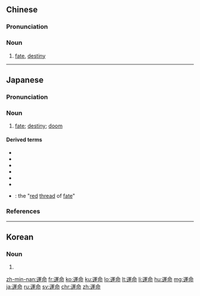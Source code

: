 {{also|命運|运命}}
==Chinese==
{{zh-forms|s=运命}}

===Pronunciation===
{{zh-pron
|m=yùnmìng
|c=wan6 ming6
|mn=ūn-miā
|cat=n
}}

===Noun===
{{zh-noun}}

# [[fate]], [[destiny]]
#: {{zh-x|浪子 的 運命 親像 鼎-底 狗蟻\螞{káu-}蟻 的 心理。|The '''fate''' of a loafer is like the mentality of ants in a pot.|MN|ref={{w2|zh|葉憲修|葉啟田}}, {{lang|zh|浪子的心情}}}}

----

==Japanese==
{{wikipedia|lang=ja}}
{{ja-kanjitab|うん|めい|yomi=o}}

===Pronunciation===
{{ja-pron|うんめい|acc=a|acc_ref=NHK,DJR|y=ko}}

===Noun===
{{ja-noun|うんめい}}

# [[fate]]; [[destiny]]; [[doom]]

====Derived terms====
* {{ja-r|運命愛|うんめいあい}}
* {{ja-r|運命劇|うんめいげき}}
* {{ja-r|運命線|うんめいせん}}
* {{ja-r|運命付ける|うんめいづける}}
* {{ja-r|運命的|うんめいてき}}
* {{ja-r|運命論|うんめいろん}}
* {{ja-r|運命の赤い糸|うんめい の あかい いと}}: the "[[red]] [[thread]] of [[fate]]"

===References===
<references/>

----

==Korean==
{{ko-hanjatab}}

===Noun===
{{ko-noun|hj|hangeul=운명}}

# {{hanja form of|운명|[[fate]], [[destiny]]}}

[[zh-min-nan:運命]]
[[fr:運命]]
[[ko:運命]]
[[ku:運命]]
[[lo:運命]]
[[lt:運命]]
[[li:運命]]
[[hu:運命]]
[[mg:運命]]
[[ja:運命]]
[[ru:運命]]
[[sv:運命]]
[[chr:運命]]
[[zh:運命]]